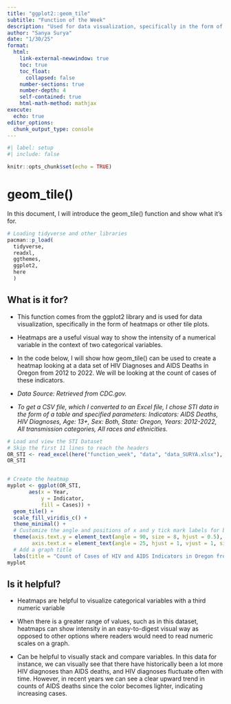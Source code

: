 ```yaml
---
title: "ggplot2::geom_tile"
subtitle: "Function of the Week"
description: "Used for data visualization, specifically in the form of heatmaps or other tile plots"
author: "Sanya Surya"
date: "1/30/25"
format: 
  html:
    link-external-newwindow: true
    toc: true
    toc_float:
      collapsed: false
    number-sections: true
    number-depth: 4
    self-contained: true
    html-math-method: mathjax
execute:
  echo: true
editor_options: 
  chunk_output_type: console
---
```


```r

#| label: setup
#| include: false

knitr::opts_chunk$set(echo = TRUE)
```

# geom_tile()

In this document, I will introduce the geom_tile() function and show what it's for.

```r
# Loading tidyverse and other libraries
pacman::p_load(
  tidyverse,    
  readxl,       
  ggthemes,     
  ggplot2,
  here
  )
```

## What is it for?

-   This function comes from the ggplot2 library and is used for data visualization, specifically in the form of heatmaps or other tile plots.

-   Heatmaps are a useful visual way to show the intensity of a numerical variable in the context of two categorical variables.

-   In the code below, I will show how geom_tile() can be used to create a heatmap looking at a data set of HIV Diagnoses and AIDS Deaths in Oregon from 2012 to 2022. We will be looking at the count of cases of these indicators.

-   *Data Source: Retrieved from CDC.gov.*

-   *To get a CSV file, which I converted to an Excel file, I chose STI data in the form of a table and specified parameters: Indicators: AIDS Deaths, HIV Diagnoses, Age: 13+, Sex: Both, State: Oregon, Years: 2012-2022, All transmission categories, All races and ethnicities.*

```r

# Load and view the STI Dataset
# Skip the first 11 lines to reach the headers
OR_STI <- read_excel(here("function_week", "data", "data_SURYA.xlsx"), sheet = 1, skip = 11, na = "NA")
OR_STI

```

```         
```

```r
# Create the heatmap
myplot <- ggplot(OR_STI,
       aes(x = Year,
           y = Indicator,
           fill = Cases)) +
  geom_tile() +
  scale_fill_viridis_c() +
  theme_minimal() +
  # Customize the angle and positions of x and y tick mark labels for better visualization (especially because the 2020 label has a much longer name)
  theme(axis.text.y = element_text(angle = 90, size = 8, hjust = 0.5),
        axis.text.x = element_text(angle = 25, hjust = 1, vjust = 1, size = 8)) +
  # Add a graph title
  labs(title = "Count of Cases of HIV and AIDS Indicators in Oregon from 2012 to 2022")
myplot
```

## Is it helpful?

-   Heatmaps are helpful to visualize categorical variables with a third numeric variable

-   When there is a greater range of values, such as in this dataset, heatmaps can show intensity in an easy-to-digest visual way as opposed to other options where readers would need to read numeric scales on a graph.

-   Can be helpful to visually stack and compare variables. In this data for instance, we can visually see that there have historically been a lot more HIV diagnoses than AIDS deaths, and HIV diagnoses fluctuate often with time. However, in recent years we can see a clear upward trend in counts of AIDS deaths since the color becomes lighter, indicating increasing cases.
